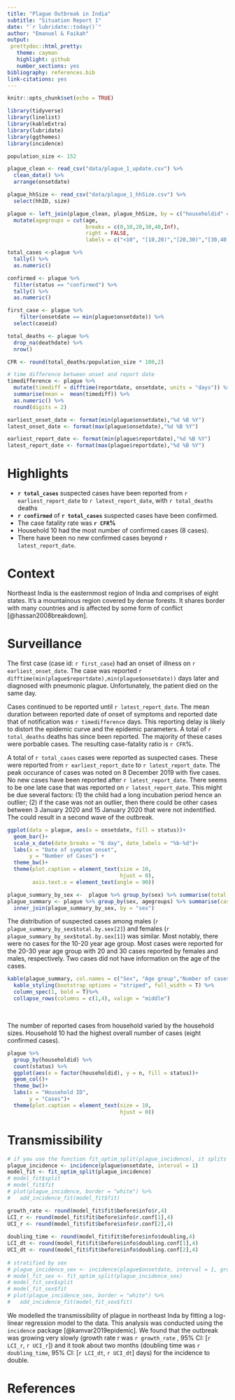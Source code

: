 ```yaml
---
title: "Plague Outbreak in India"
subtitle: "Situation Report 1"
date: "`r lubridate::today()`"
author: "Emanuel & Faikah"
output: 
 prettydoc::html_pretty:
   theme: cayman
   highlight: github
   number_sections: yes
bibliography: references.bib
link-citations: yes
---
```


```r
knitr::opts_chunk$set(echo = TRUE)

library(tidyverse)
library(linelist)
library(kableExtra)
library(lubridate)
library(ggthemes)
library(incidence)

population_size <- 152
```

```r

plague_clean <- read_csv("data/plague_1_update.csv") %>% 
  clean_data() %>% 
  arrange(onsetdate)

plague_hhSize <- read_csv("data/plague_1_hhSize.csv") %>% 
  select(hhID, size)

plague <- left_join(plague_clean, plague_hhSize, by = c("householdid" = "hhID")) %>% 
  mutate(agegroups = cut(age, 
                         breaks = c(0,10,20,30,40,Inf),
                         right = FALSE,
                         labels = c("<10", "[10,20)","[20,30)","[30,40)","40+")))

total_cases <-plague %>%
  tally() %>%
  as.numeric()

confirmed <- plague %>% 
  filter(status == "confirmed") %>% 
  tally() %>% 
  as.numeric()

first_case <- plague %>%
    filter(onsetdate == min(plague$onsetdate)) %>%
  select(caseid)

```

```r

total_deaths <- plague %>%
  drop_na(deathdate) %>% 
  nrow()

CFR <- round(total_deaths/population_size * 100,2)

```


```r
# time difference between onset and report date
timedifference <- plague %>% 
  mutate(timediff = difftime(reportdate, onsetdate, units = "days")) %>% 
  summarise(mean =  mean(timediff)) %>% 
  as.numeric() %>% 
  round(digits = 2)

```


```r

earliest_onset_date <- format(min(plague$onsetdate),"%d %B %Y")
latest_onset_date <- format(max(plague$onsetdate),"%d %B %Y")

earliest_report_date <- format(min(plague$reportdate),"%d %B %Y")
latest_report_date <- format(max(plague$reportdate),"%d %B %Y")

```
# Highlights

- **`r total_cases`** suspected cases have been reported from `r earliest_report_date` to `r latest_report_date`, with `r total_deaths` deaths
- **`r confirmed`** of **`r total_cases`** suspected cases have been confirmed.
- The case fatality rate was **`r CFR`%**
- Household 10 had the most number of confirmed cases (8 cases).
- There have been no new confirmed cases beyond `r latest_report_date`.

# Context

Northeast India is the easternmost region of India and comprises of eight states. It's a mountainous region covered by dense forests. It shares border with many countries and is affected by some form of conflict [@hassan2008breakdown].

# Surveillance

The first case (case id: `r first_case`) had an onset of illness  on `r  earliest_onset_date`. The case was reported `r  difftime(min(plague$reportdate),min(plague$onsetdate))` days later and diagnosed with pneumonic plague. Unfortunately, the patient died on the same day. 

Cases continued to be reported until `r latest_report_date`. The mean duration between reported date of onset of symptoms and reported date that of notification was `r timedifference` days. This reporting delay is likely to distort the epidemic curve and the epidemic parameters.
A total of `r total_deaths` deaths has since been reported. The majority of these cases were porbable cases. The resulting case-fatality ratio is `r CFR`%.

A total of `r total_cases` cases  were reported as suspected cases. These were reported  from `r earliest_report_date` to `r latest_report_date`. The peak occurance of cases was noted on 8 December 2019 with five cases. No new cases have been reported after `r latest_report_date`. There seems to be one late case that was reported on `r latest_report_date`. This might be due several factors: (1) the child had a long incubation period hence an outlier; (2) if the case was not an outlier, then there could be other cases between 3 January 2020 and 15 January 2020 that were not indentified. The could result in a second wave of the outbreak.

```r

ggplot(data = plague, aes(x = onsetdate, fill = status))+
  geom_bar()+
  scale_x_date(date_breaks = "6 day", date_labels = "%b-%d")+
  labs(x = "Date of symptom onset",
       y = "Number of Cases") +
  theme_bw()+
  theme(plot.caption = element_text(size = 10,
                                    hjust = 0),
        axis.text.x = element_text(angle = 90))

```


```r
plague_summary_by_sex <-  plague %>% group_by(sex) %>% summarise(total.by.sex = n())
plague_summary <- plague %>% group_by(sex, agegroups) %>% summarise(cases = n()) %>%
  inner_join(plague_summary_by_sex, by = "sex")
```

The distribution of suspected cases among males (`r plague_summary_by_sex$total.by.sex[2]`) and females (`r plague_summary_by_sex$total.by.sex[1]`) was similar. Most notably, there were no cases for the 10-20 year age group. Most cases were reported for the 20-30 year age group with 20 and 30 cases reported by females and males, respectively. Two cases did not have information on the age of the cases.

```r
kable(plague_summary, col.names = c("Sex", "Age group","Number of cases", "Total"),align = "c", caption = "Table 1: Summary of cases by sex and age group")%>%
  kable_styling(bootstrap_options = "striped", full_width = T) %>%
  column_spec(1, bold = T)%>%
  collapse_rows(columns = c(1,4), valign = "middle")

```

<br>


The number of reported cases from household varied by the household sizes. Household 10 had the highest overall number of cases (eight confirmed cases).

```r

plague %>% 
  group_by(householdid) %>% 
  count(status) %>% 
  ggplot(aes(x = factor(householdid), y = n, fill = status))+
  geom_col()+
  theme_bw()+
  labs(x = "Household ID",
       y = "Cases")+
  theme(plot.caption = element_text(size = 10,
                                    hjust = 0))
```


# Transmissibility

```r
# if you use the function fit_optim_split(plague_incidence), it splits the incidence automatically for you. I did daily analysis
plague_incidence <- incidence(plague$onsetdate, interval = 1) 
model_fit <- fit_optim_split(plague_incidence)
# model_fit$split
# model_fit$fit
# plot(plague_incidence, border = "white") %>% 
#   add_incidence_fit(model_fit$fit)

growth_rate <- round(model_fit$fit$before$info$r,4)
LCI_r <- round(model_fit$fit$before$info$r.conf[1],4)
UCI_r <- round(model_fit$fit$before$info$r.conf[2],4)
  
doubling_time <- round(model_fit$fit$before$info$doubling,4)
LCI_dt <- round(model_fit$fit$before$info$doubling.conf[1],4)
UCI_dt <- round(model_fit$fit$before$info$doubling.conf[2],4)
  
# stratified by sex
# plague_incidence_sex <- incidence(plague$onsetdate, interval = 1, groups = plague$sex)
# model_fit_sex <- fit_optim_split(plague_incidence_sex)
# model_fit_sex$split
# model_fit_sex$fit
# plot(plague_incidence_sex, border = "white") %>% 
#   add_incidence_fit(model_fit_sex$fit)

```

We modelled the transmissibility of plague in northeast Inda by fitting a log-linear regression model to the data. This analysis was conducted using the `incidence` package [@kamvar2019epidemic]. We found that the outbreak was growing very slowly (growth rate r was `r growth_rate` , 95% CI: [`r LCI_r`, `r UCI_r`]) and it took about two months (doubling time was `r doubling_time`, 95% CI: [`r LCI_dt`, `r UCI_dt`] days) for the incidence to double.

# References
